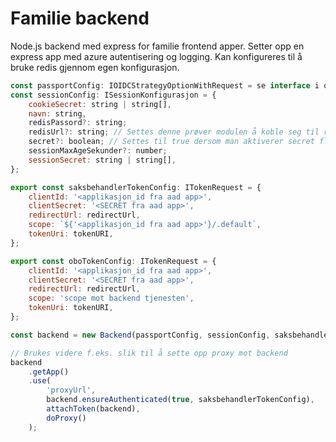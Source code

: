 
<Meta title="Backend/Server" />

# Familie backend

Node.js backend med express for familie frontend apper.
Setter opp en express app med azure autentisering og logging.
Kan konfigureres til å bruke redis gjennom egen konfigurasjon.

```js
const passportConfig: IOIDCStrategyOptionWithRequest = se interface i oidc-strategy.d.ts
const sessionConfig: ISessionKonfigurasjon = {
    cookieSecret: string | string[],
    navn: string,
    redisPassord?: string;
    redisUrl?: string; // Settes denne prøver modulen å koble seg til redis
    secret?: boolean; // Settes til true dersom man aktiverer secret flagget på sesjonen
    sessionMaxAgeSekunder?: number;
    sessionSecret: string | string[],
};

export const saksbehandlerTokenConfig: ITokenRequest = {
    clientId: '<applikasjon_id fra aad app>',
    clientSecret: '<SECRET fra aad app>',
    redirectUrl: redirectUrl,
    scope: `${'<applikasjon_id fra aad app>'}/.default`,
    tokenUri: tokenURI,
};

export const oboTokenConfig: ITokenRequest = {
    clientId: '<applikasjon_id fra aad app>',
    clientSecret: '<SECRET fra aad app>',
    redirectUrl: redirectUrl,
    scope: 'scope mot backend tjenesten',
    tokenUri: tokenURI,
};

const backend = new Backend(passportConfig, sessionConfig, saksbehandlerTokenConfig);

// Brukes videre f.eks. slik til å sette opp proxy mot backend
backend
    .getApp()
    .use(
        'proxyUrl',
        backend.ensureAuthenticated(true, saksbehandlerTokenConfig),
        attachToken(backend),
        doProxy()
    );
```
